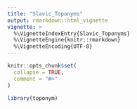 ```yaml
---
title: "Slavic_Toponyms"
output: rmarkdown::html_vignette
vignette: >
  %\VignetteIndexEntry{Slavic_Toponyms}
  %\VignetteEngine{knitr::rmarkdown}
  %\VignetteEncoding{UTF-8}
---
```


```r
knitr::opts_chunk$set(
  collapse = TRUE,
  comment = "#>"
)
```

```r
library(toponym)
```
